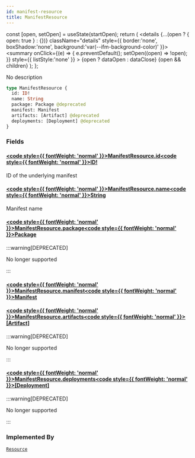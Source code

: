 ```yaml
---
id: manifest-resource
title: ManifestResource
---
```









  const [open, setOpen] = useState(startOpen);
  return (
    <details {...(open ? { open: true } : {})} className="details" style={{ border:'none', boxShadow:'none', background:'var(--ifm-background-color)' }}>
      <summary
        onClick={(e) => {
          e.preventDefault();
          setOpen((open) => !open);
        }}
        style={{ listStyle:'none' }}
      >
      {open ? dataOpen : dataClose}
      </summary>
      {open && children}
    </details>
  );
};








No description


```graphql
type ManifestResource {
  id: ID!
  name: String
  package: Package @deprecated
  manifest: Manifest
  artifacts: [Artifact] @deprecated
  deployments: [Deployment] @deprecated
}
```




### Fields

#### [<code style={{ fontWeight: 'normal' }}>ManifestResource.<b>id</b></code>](#)<Bullet />[<code style={{ fontWeight: 'normal' }}><b>ID!</b></code>](/swapi/types/scalars/id.mdx) <Badge class="badge badge--secondary badge--non_null" text="non-null"/> <Badge class="badge badge--secondary " text="scalar"/> 
ID of the underlying manifest


#### [<code style={{ fontWeight: 'normal' }}>ManifestResource.<b>name</b></code>](#)<Bullet />[<code style={{ fontWeight: 'normal' }}><b>String</b></code>](/swapi/types/scalars/string.mdx) <Badge class="badge badge--secondary " text="scalar"/> 
Manifest name


#### [<code style={{ fontWeight: 'normal' }}>ManifestResource.<b>package</b></code>](#)<Bullet />[<code style={{ fontWeight: 'normal' }}><b>Package</b></code>](/swapi/types/objects/package.mdx) <Badge class="badge badge--secondary badge--deprecated" text="deprecated"/> <Badge class="badge badge--secondary " text="object"/> 
:::warning[DEPRECATED]

No longer supported

:::


#### [<code style={{ fontWeight: 'normal' }}>ManifestResource.<b>manifest</b></code>](#)<Bullet />[<code style={{ fontWeight: 'normal' }}><b>Manifest</b></code>](/swapi/types/objects/manifest.mdx) <Badge class="badge badge--secondary " text="object"/> 



#### [<code style={{ fontWeight: 'normal' }}>ManifestResource.<b>artifacts</b></code>](#)<Bullet />[<code style={{ fontWeight: 'normal' }}><b>[Artifact]</b></code>](/swapi/types/objects/artifact.mdx) <Badge class="badge badge--secondary badge--deprecated" text="deprecated"/> <Badge class="badge badge--secondary " text="list"/> <Badge class="badge badge--secondary " text="object"/> 
:::warning[DEPRECATED]

No longer supported

:::


#### [<code style={{ fontWeight: 'normal' }}>ManifestResource.<b>deployments</b></code>](#)<Bullet />[<code style={{ fontWeight: 'normal' }}><b>[Deployment]</b></code>](/swapi/types/objects/deployment.mdx) <Badge class="badge badge--secondary badge--deprecated" text="deprecated"/> <Badge class="badge badge--secondary " text="list"/> <Badge class="badge badge--secondary " text="object"/> 
:::warning[DEPRECATED]

No longer supported

:::






### Implemented By

[`Resource`](/swapi/types/unions/resource.mdx)  <Badge class="badge badge--secondary badge--relation" text="union"/>
